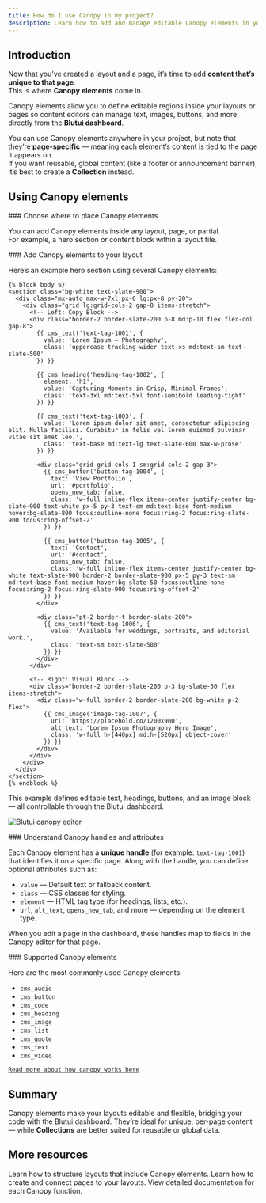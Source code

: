 ```yaml
---
title: How do I use Canopy in my project?
description: Learn how to add and manage editable Canopy elements in your Blutui layouts and pages.
---
```


## Introduction

Now that you’ve created a layout and a page, it’s time to add **content that’s unique to that page**.  
This is where **Canopy elements** come in.

Canopy elements allow you to define editable regions inside your layouts or pages so content editors can manage text, images, buttons, and more directly from the **Blutui dashboard**.

You can use Canopy elements anywhere in your project, but note that they’re **page-specific** — meaning each element’s content is tied to the page it appears on.  
If you want reusable, global content (like a footer or announcement banner), it’s best to create a **Collection** instead.

## Using Canopy elements

<Steps>
<Step>
### Choose where to place Canopy elements

You can add Canopy elements inside any layout, page, or partial.  
For example, a hero section or content block within a layout file.

</Step>

<Step>
### Add Canopy elements to your layout

Here’s an example hero section using several Canopy elements:

```canvas
{% block body %}
<section class="bg-white text-slate-900">
  <div class="mx-auto max-w-7xl px-6 lg:px-8 py-20">
    <div class="grid lg:grid-cols-2 gap-8 items-stretch">
      <!-- Left: Copy Block -->
      <div class="border-2 border-slate-200 p-8 md:p-10 flex flex-col gap-8">
        {{ cms_text('text-tag-1001', {
          value: 'Lorem Ipsum — Photography',
          class: 'uppercase tracking-wider text-xs md:text-sm text-slate-500'
        }) }}

        {{ cms_heading('heading-tag-1002', {
          element: 'h1',
          value: 'Capturing Moments in Crisp, Minimal Frames',
          class: 'text-3xl md:text-5xl font-semibold leading-tight'
        }) }}

        {{ cms_text('text-tag-1003', {
          value: 'Lorem ipsum dolor sit amet, consectetur adipiscing elit. Nulla facilisi. Curabitur in felis vel lorem euismod pulvinar vitae sit amet leo.',
          class: 'text-base md:text-lg text-slate-600 max-w-prose'
        }) }}

        <div class="grid grid-cols-1 sm:grid-cols-2 gap-3">
          {{ cms_button('button-tag-1004', {
            text: 'View Portfolio',
            url: '#portfolio',
            opens_new_tab: false,
            class: 'w-full inline-flex items-center justify-center bg-slate-900 text-white px-5 py-3 text-sm md:text-base font-medium hover:bg-slate-800 focus:outline-none focus:ring-2 focus:ring-slate-900 focus:ring-offset-2'
          }) }}

          {{ cms_button('button-tag-1005', {
            text: 'Contact',
            url: '#contact',
            opens_new_tab: false,
            class: 'w-full inline-flex items-center justify-center bg-white text-slate-900 border-2 border-slate-900 px-5 py-3 text-sm md:text-base font-medium hover:bg-slate-50 focus:outline-none focus:ring-2 focus:ring-slate-900 focus:ring-offset-2'
          }) }}
        </div>

        <div class="pt-2 border-t border-slate-200">
          {{ cms_text('text-tag-1006', {
            value: 'Available for weddings, portraits, and editorial work.',
            class: 'text-sm text-slate-500'
          }) }}
        </div>
      </div>

      <!-- Right: Visual Block -->
      <div class="border-2 border-slate-200 p-3 bg-slate-50 flex items-stretch">
        <div class="w-full border-2 border-slate-200 bg-white p-2 flex">
          {{ cms_image('image-tag-1007', {
            url: 'https://placehold.co/1200x900',
            alt_text: 'Lorem Ipsum Photography Hero Image',
            class: 'w-full h-[440px] md:h-[520px] object-cover'
          }) }}
        </div>
      </div>
    </div>
  </div>
</section>
{% endblock %}
```

This example defines editable text, headings, buttons, and an image block — all controllable through the Blutui dashboard.

![Blutui canopy editor](https://cdn.blutui.com/uploads/assets/Dev/guides/canopy-editor.png)

</Step>

<Step>
### Understand Canopy handles and attributes

Each Canopy element has a **unique handle** (for example: `text-tag-1001`) that identifies it on a specific page.
Along with the handle, you can define optional attributes such as:

- `value` — Default text or fallback content.
- `class` — CSS classes for styling.
- `element` — HTML tag type (for headings, lists, etc.).
- `url`, `alt_text`, `opens_new_tab`, and more — depending on the element type.

When you edit a page in the dashboard, these handles map to fields in the Canopy editor for that page.

</Step>

<Step>
### Supported Canopy elements

Here are the most commonly used Canopy elements:

- `cms_audio`
- `cms_button`
- `cms_code`
- `cms_heading`
- `cms_image`
- `cms_list`
- `cms_quote`
- `cms_text`
- `cms_video`

[`Read more about how canopy works here`](/docs/canvas/functions/canopy/cms-text)

</Step> 
</Steps>

## Summary

Canopy elements make your layouts editable and flexible, bridging your code with the Blutui dashboard.
They’re ideal for unique, per-page content — while **Collections** are better suited for reusable or global data.

## More resources

<Cards>
  <Card title="How do I create a layout?" href="/guides/create-layout">
    Learn how to structure layouts that include Canopy elements.
  </Card>

<Card title="How do I create a page in the dashboard?" href="/guides/create-page-in-dashboard">
  Learn how to create and connect pages to your layouts.
</Card>

  <Card title="Canopy element reference" href="/docs/canvas/functions/canopy/cms-text">
    View detailed documentation for each Canopy function.
  </Card>
</Cards>
